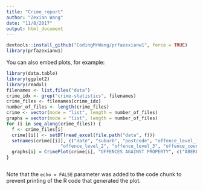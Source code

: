 ```yaml
---
title: "Crime_report"
author: "Zexian Wang"
date: "11/8/2017"
output: html_document
---
```



```r
devtools::install_github("CodingMrWang/prfazexianw1", force = TRUE)
library(prfazexianw1)
```

You can also embed plots, for example:

```r
library(data.table)
library(ggplot2)
library(readxl)
filenames <- list.files("data")
crime_idx <- grep("crime-statistics", filenames)
crime_files <- filenames[crime_idx]
number_of_files <- length(crime_files)
crime <- vector(mode = "list", length = number_of_files)
graphs = vector(mode = "list", length = number_of_files)
for (i in seq_along(crime_files)) {
  f <- crime_files[i]
  crime[[i]] <- setDT(read_excel(file.path("data", f)))
  setnames(crime[[i]], c("date", "suburb", "postcode", "offence_level_1",
                    "offence_level_2", "offence_level_3", "offence_count"))
  graphs[i] = CrimePlot(crime[i], "OFFENCES AGAINST PROPERTY", c("ABERFOYLE PARK", "ADELAIDE"))
}

```
```r


```

Note that the `echo = FALSE` parameter was added to the code chunk to prevent printing of the R code that generated the plot.

